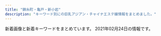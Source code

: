 ```yaml
---
title: "錦糸町・亀戸・新小岩"
description: "キーワード別にの巨乳アジアン・チャイナエステ嬢情報をまとめました。"
---
```


新着画像と新着キーワードをまとめています。
2021年02月24日の情報です。

<DmmAffiliateIns />
<KeywordTable
  shops={
    [
    {
        "keywords": {},
        "station": "JR\u4e80\u6238\u99c5\u6771\u53e3",
        "name": "Remoon",
        "url": "http://yousei.xyz/",
        "img_links": [
            "http://yousei.xyz/images/r3.jpg",
            "http://yousei.xyz/images/r1.jpg",
            "http://yousei.xyz/images/g6.jpg",
            "http://yousei.xyz/images/g2.jpg",
            "http://yousei.xyz/images/top.png",
            "http://yousei.xyz/images/g5.jpg",
            "http://yousei.xyz/images/recuit.jpg",
            "http://yousei.xyz/images/g1.jpg",
            "http://yousei.xyz/images/g3.jpg",
            "http://yousei.xyz/images/r4.jpg",
            "http://yousei.xyz/images/g4.jpg",
            "http://yousei.xyz/images/r2.jpg"
        ]
    },
    {
        "img_links": [
            "http://kinshicho-es.xyz/images/left1_2_02.jpg",
            "http://kinshicho-es.xyz/images/top.jpg",
            "http://kinshicho-es.xyz/images/r2.jpg",
            "http://kinshicho-es.xyz/images/g3.jpg",
            "http://kinshicho-es.xyz/images/news-tit1.jpg",
            "http://kinshicho-es.xyz/images/g41.jpg",
            "http://kinshicho-es.xyz/images/r1.jpg",
            "http://kinshicho-es.xyz/images/r3.jpg",
            "http://kinshicho-es.xyz/images/b2.jpg",
            "http://kinshicho-es.xyz/images/g51.jpg",
            "http://kinshicho-es.xyz/images/g0.jpg",
            "http://kinshicho-es.xyz/images/kanban.jpg",
            "http://kinshicho-es.xyz/images/top1.jpg",
            "http://kinshicho-es.xyz/images/b1.jpg",
            "http://kinshicho-es.xyz/images/r4.jpg",
            "http://kinshicho-es.xyz/images/g2.jpg",
            "http://kinshicho-es.xyz/images/g5.jpg"
        ],
        "name": "\u30b9\u30c1\u30e5\u30ef\u306e\u30b9\u30de\u30a4\u30eb",
        "station": "JR\u9326\u7cf8\u753a\u99c5\u5317\u53e3",
        "keywords": {
            "C": 7
        },
        "url": "http://kinshicho-es.xyz/"
    },
    {
        "img_links": [
            "https://iyashinoizumi.com/wp-content/uploads/5AA02D30-2C43-42C1-BE02-48E5A5C27E91.jpeg",
            "https://iyashinoizumi.com/wp-content/uploads/7208DC4D-6E47-49CE-B1C0-3607E54E114B.jpeg",
            "https://iyashinoizumi.com/wp-content/uploads/2019/06/5293C707-270F-4802-8168-1493DA07DDAE.jpeg",
            "https://iyashinoizumi.com/wp-content/uploads/2019/06/opening-e1560089346906-1024x314.png",
            "https://iyashinoizumi.com/wp-content/uploads/9B89E764-B754-425D-A9AC-BB5566FA6AC4.jpeg",
            "https://iyashinoizumi.com/wp-content/uploads/0731EF09-7405-4B36-8468-B17A307EB894.jpeg",
            "https://iyashinoizumi.com/wp-content/uploads/2019/06/43D6BE9C-43F6-45C2-95E5-E775CE725D67.jpeg",
            "https://iyashinoizumi.com/wp-content/uploads/7208DC4D-6E47-49CE-B1C0-3607E54E114B-210x300.jpeg",
            "https://iyashinoizumi.com/wp-content/uploads/rin.jpg",
            "https://iyashinoizumi.com/wp-content/uploads/0731EF09-7405-4B36-8468-B17A307EB894-e1579436226478.jpeg",
            "https://iyashinoizumi.com/wp-content/uploads/2019/06/2DD3549C-F937-441D-B0E3-E26520ACFABD-e1559410733851.jpeg",
            "https://iyashinoizumi.com/wp-content/uploads/2019/06/50CD669B-0FFA-4734-B898-EB3D53E95C21.jpeg",
            "https://iyashinoizumi.com/wp-content/uploads/0731EF09-7405-4B36-8468-B17A307EB894-197x300.jpeg",
            "https://iyashinoizumi.com/wp-content/uploads/2019/06/001.jpg",
            "https://iyashinoizumi.com/wp-content/uploads/9B89E764-B754-425D-A9AC-BB5566FA6AC4-270x300.jpeg",
            "https://iyashinoizumi.com/wp-content/uploads/2019/06/momoko1.jpg",
            "https://iyashinoizumi.com/wp-content/uploads/5AA02D30-2C43-42C1-BE02-48E5A5C27E91-226x300.jpeg"
        ],
        "station": "JR\u9326\u7cf8\u753a\u99c5\u5317\u53e3",
        "name": "\u7652\u3057\u306e\u6cc9",
        "keywords": {
            "\u30bb\u30af\u30b7\u30fc": 2
        },
        "url": "https://iyashinoizumi.com/"
    },
    {
        "station": "\u4eac\u6210\u7acb\u77f3\u99c5\u5317\u53e3",
        "name": "\u5e78\u305b",
        "keywords": {},
        "img_links": [
            "http://www.es-royal.click/img/aya1.jpg",
            "http://www.es-royal.click/images/4.jpg",
            "http://www.es-royal.click/images/b2.jpg",
            "http://www.es-royal.click/img/emi1.jpg",
            "http://www.es-royal.click/images/staff_t.jpg",
            "http://www.es-royal.click/images/8.jpg",
            "http://www.es-royal.click/images/s1.png",
            "http://www.es-royal.click/images/main_top.jpg",
            "http://www.es-royal.click/images/9.jpg",
            "http://www.es-royal.click/images/1.jpg",
            "http://www.es-royal.click/images/interior_t.jpg",
            "http://www.es-royal.click/img/miyuki1.jpg",
            "http://www.es-royal.click/img/momo2.jpg",
            "http://www.es-royal.click/images/main_footer.jpg",
            "http://www.es-royal.click/images/5.jpg",
            "http://www.es-royal.click/images/head.jpg",
            "http://www.es-royal.click/images/6.jpg",
            "http://www.es-royal.click/images/news.png",
            "http://www.es-royal.click/img/ego1.jpg",
            "http://www.es-royal.click/images/b1.jpg",
            "http://www.es-royal.click/img/mimi1.jpg",
            "http://www.es-royal.click/images/sys1.png",
            "http://www.es-royal.click/images/7.jpg",
            "http://www.es-royal.click/img/momo1.jpg",
            "http://www.es-royal.click/images/int2.png",
            "http://www.es-royal.click/images/int1.png",
            "http://www.es-royal.click/images/b3.jpg",
            "http://www.es-royal.click/img/nana1.jpg",
            "http://www.es-royal.click/images/ta.jpg",
            "http://www.es-royal.click/images/mobile.jpg"
        ],
        "url": "http://www.es-royal.click/"
    },
    {
        "name": "Piano",
        "img_links": [
            "https://piano.sweet-relaxation.com/img/cast/miky-04.jpg",
            "https://piano.sweet-relaxation.com/img/cast/nana-02.jpg",
            "https://piano.sweet-relaxation.com/img/interior/int-04.jpg",
            "https://piano.sweet-relaxation.com/img/cast/nico-02.jpg",
            "https://piano.sweet-relaxation.com/img/cast/aki-02.jpg",
            "https://piano.sweet-relaxation.com/img/cast/lili-01.jpg",
            "https://piano.sweet-relaxation.com/img/slick/sl-5.jpg",
            "https://piano.sweet-relaxation.com/img/cast/ebi-01.jpg",
            "https://piano.sweet-relaxation.com/img/cast/nana-03.jpg",
            "https://piano.sweet-relaxation.com/img/cast/nana-04.jpg",
            "https://piano.sweet-relaxation.com/img/cast/miky-02.jpg",
            "https://piano.sweet-relaxation.com/img/cast/miya-04.jpg",
            "https://piano.sweet-relaxation.com/img/cast/miya-03.jpg",
            "https://piano.sweet-relaxation.com/img/cast/miya-02.jpg",
            "https://piano.sweet-relaxation.com/img/cast/ebi-02.jpg",
            "https://piano.sweet-relaxation.com/img/cast/coco-02.jpg",
            "https://piano.sweet-relaxation.com/img/slick/sl-4.jpg",
            "https://piano.sweet-relaxation.com/img/cast/aye-03.jpg",
            "https://piano.sweet-relaxation.com/img/interior/int-01.jpg",
            "https://piano.sweet-relaxation.com/img/cast/ebi-03.jpg",
            "https://piano.sweet-relaxation.com/img/slick/sl-3.jpg",
            "https://piano.sweet-relaxation.com/img/cast/ai-02.jpg",
            "https://piano.sweet-relaxation.com/img/cast/aini-01.jpg",
            "https://piano.sweet-relaxation.com/img/interior/int-03.jpg",
            "https://piano.sweet-relaxation.com/img/cast/nico-03.jpg",
            "https://piano.sweet-relaxation.com/img/cast/aini-03.jpg",
            "https://piano.sweet-relaxation.com/img/cast/nico-01.jpg",
            "https://piano.sweet-relaxation.com/img/cast/aye-01.jpg",
            "https://piano.sweet-relaxation.com/img/cast/luna-03.jpg",
            "https://piano.sweet-relaxation.com/img/cast/luna-02.jpg",
            "https://piano.sweet-relaxation.com/img/cast/luna-04.jpg",
            "https://piano.sweet-relaxation.com/img/slick/sl-2.jpg",
            "https://piano.sweet-relaxation.com/img/cast/aini-02.jpg",
            "https://piano.sweet-relaxation.com/img/cast/coco-03.jpg",
            "https://piano.sweet-relaxation.com/img/slick/sl-7.jpg",
            "https://piano.sweet-relaxation.com/img/cast/aki-01.jpg",
            "https://piano.sweet-relaxation.com/img/cast/aye-02.jpg",
            "https://piano.sweet-relaxation.com/img/cast/nana-01.jpg",
            "https://piano.sweet-relaxation.com/img/slick/sl-6.jpg",
            "https://piano.sweet-relaxation.com/img/cast/nico-04.jpg",
            "https://piano.sweet-relaxation.com/img/cast/ebi-04.jpg",
            "https://piano.sweet-relaxation.com/img/interior/int-02.jpg",
            "https://piano.sweet-relaxation.com/img/cast/ai-03.jpg",
            "https://piano.sweet-relaxation.com/img/cast/luna-01.jpg",
            "https://piano.sweet-relaxation.com/img/cast/ai-04.jpg",
            "https://piano.sweet-relaxation.com/img/cast/lili-04.jpg",
            "https://piano.sweet-relaxation.com/img/cast/miky-01.jpg",
            "https://piano.sweet-relaxation.com/img/cast/aki-04.jpg",
            "https://piano.sweet-relaxation.com/img/slick/sl-1.jpg",
            "https://piano.sweet-relaxation.com/img/cast/miya-01.jpg",
            "https://piano.sweet-relaxation.com/img/cast/lili-02.jpg",
            "https://piano.sweet-relaxation.com/img/cast/coco-01.jpg",
            "https://piano.sweet-relaxation.com/img/cast/lili-03.jpg",
            "https://piano.sweet-relaxation.com/img/cast/ai-01.jpg",
            "https://piano.sweet-relaxation.com/img/cast/aye-04.jpg",
            "https://piano.sweet-relaxation.com/img/cast/coco-04.jpg",
            "https://piano.sweet-relaxation.com/img/cast/aki-03.jpg",
            "https://piano.sweet-relaxation.com/img/cast/aini-04.jpg",
            "https://piano.sweet-relaxation.com/img/cast/miky-03.jpg"
        ],
        "keywords": {},
        "url": "https://piano.sweet-relaxation.com/",
        "station": "JR\u65b0\u5c0f\u5ca9\u99c5\u5357\u53e3"
    },
    {
        "url": "http://k-yorocobi.com/",
        "station": "JR\u9326\u7cf8\u753a\u99c5\u5317\u53e3",
        "name": "\u3088\u308d\u3053\u3073",
        "img_links": [
            "http://k-yorocobi.com/images/b-mobile.png",
            "http://k-yorocobi.com/images/bill.jpg",
            "http://k-yorocobi.com/pic/pic1.jpg",
            "http://k-yorocobi.com/images/b-movie.png",
            "http://k-yorocobi.com/staff/s-rina.jpg",
            "http://k-yorocobi.com/images/bar-staff.png",
            "http://k-yorocobi.com/images/c-interior.png",
            "http://k-yorocobi.com/staff/s-tika.jpg",
            "http://k-yorocobi.com/images/bar-pickup.png",
            "http://k-yorocobi.com/staff/s-emi.jpg",
            "http://k-yorocobi.com/images/b-tel.png",
            "http://k-yorocobi.com/pic/pic3.jpg",
            "http://k-yorocobi.com/pic/pic2.jpg",
            "http://k-yorocobi.com/staff/s-yuyu.jpg",
            "http://k-yorocobi.com/images/footer.png",
            "http://k-yorocobi.com/pic/pic4.jpg",
            "http://k-yorocobi.com/images/c-staff.png",
            "http://k-yorocobi.com/images/bar-interior.png",
            "http://k-yorocobi.com/images/c-top.png",
            "http://k-yorocobi.com/images/bar-cam.png",
            "http://k-yorocobi.com/images/b-awaawa.png",
            "http://k-yorocobi.com/images/bar-news.png"
        ],
        "keywords": {}
    },
    {
        "name": "Aria\uff5e\u30a2\u30ea\u30a2\uff5e",
        "url": "http://aria.tokyo-relaxtime.asia/",
        "station": "JR\u5c0f\u5ca9\u99c5\u5317\u53e3",
        "keywords": {},
        "img_links": [
            "http://aria.tokyo-relaxtime.asia/img/slick/st-3.jpg",
            "http://aria.tokyo-relaxtime.asia/img/cast/miki-02.jpg",
            "http://aria.tokyo-relaxtime.asia/img/cast/rina-04.jpg",
            "http://aria.tokyo-relaxtime.asia/img/cast/miki-04.jpg",
            "http://aria.tokyo-relaxtime.asia/img/cast/apple-04.jpg",
            "http://aria.tokyo-relaxtime.asia/img/cast/miki-03.jpg",
            "http://aria.tokyo-relaxtime.asia/img/cast/coco-03.jpg",
            "http://aria.tokyo-relaxtime.asia/img/cast/aya-03.jpg",
            "http://aria.tokyo-relaxtime.asia/img/cast/risa-04.jpg",
            "http://aria.tokyo-relaxtime.asia/img/cast/risa-02.jpg",
            "http://aria.tokyo-relaxtime.asia/img/cast/aki-01.jpg",
            "http://aria.tokyo-relaxtime.asia/img/cast/yumi-02.jpg",
            "http://aria.tokyo-relaxtime.asia/img/cast/aya-02.jpg",
            "http://aria.tokyo-relaxtime.asia/img/cast/apple-02.jpg",
            "http://aria.tokyo-relaxtime.asia/img/cast/nana-03.jpg",
            "http://aria.tokyo-relaxtime.asia/img/interior/corridor-1.jpg",
            "http://aria.tokyo-relaxtime.asia/img/cast/apple-03.jpg",
            "http://aria.tokyo-relaxtime.asia/img/cast/yumi-03.jpg",
            "http://aria.tokyo-relaxtime.asia/img/slick/st-1.jpg",
            "http://aria.tokyo-relaxtime.asia/img/cast/aki-03.jpg",
            "http://aria.tokyo-relaxtime.asia/img/cast/yaya-04.jpg",
            "http://aria.tokyo-relaxtime.asia/img/slick/st-4.jpg",
            "http://aria.tokyo-relaxtime.asia/img/cast/yaya-01.jpg",
            "http://aria.tokyo-relaxtime.asia/img/cast/aki-04.jpg",
            "http://aria.tokyo-relaxtime.asia/img/cast/apple-01.jpg",
            "http://aria.tokyo-relaxtime.asia/img/cast/nana-01.jpg",
            "http://aria.tokyo-relaxtime.asia/img/cast/nana-02.jpg",
            "http://aria.tokyo-relaxtime.asia/img/cast/coco-02.jpg",
            "http://aria.tokyo-relaxtime.asia/img/cast/yuri-01.jpg",
            "http://aria.tokyo-relaxtime.asia/img/cast/rina-01.jpg",
            "http://aria.tokyo-relaxtime.asia/img/cast/risa-01.jpg",
            "http://aria.tokyo-relaxtime.asia/img/slick/st-2.jpg",
            "http://aria.tokyo-relaxtime.asia/img/cast/rina-02.jpg",
            "http://aria.tokyo-relaxtime.asia/img/cast/rina-03.jpg",
            "http://aria.tokyo-relaxtime.asia/img/cast/aki-02.jpg",
            "http://aria.tokyo-relaxtime.asia/img/cast/nana-04.jpg",
            "http://aria.tokyo-relaxtime.asia/img/cast/aya-04.jpg",
            "http://aria.tokyo-relaxtime.asia/img/cast/yumi-04.jpg",
            "http://aria.tokyo-relaxtime.asia/img/cast/yaya-02.jpg",
            "http://aria.tokyo-relaxtime.asia/img/cast/yuri-03.jpg",
            "http://aria.tokyo-relaxtime.asia/img/cast/coco-01.jpg",
            "http://aria.tokyo-relaxtime.asia/img/cast/yuri-04.jpg",
            "http://aria.tokyo-relaxtime.asia/img/interior/lobby-1.jpg",
            "http://aria.tokyo-relaxtime.asia/img/slick/st-5.jpg",
            "http://aria.tokyo-relaxtime.asia/img/cast/coco-04.jpg",
            "http://aria.tokyo-relaxtime.asia/img/cast/aya-01.jpg",
            "http://aria.tokyo-relaxtime.asia/img/cast/yaya-03.jpg",
            "http://aria.tokyo-relaxtime.asia/img/cast/risa-03.jpg",
            "http://aria.tokyo-relaxtime.asia/img/cast/miki-01.jpg",
            "http://aria.tokyo-relaxtime.asia/img/cast/yumi-01.jpg"
        ]
    },
    {
        "url": "http://mori.me-es.com/",
        "keywords": {
            "86": 3,
            "88": 1,
            "C": 6,
            "85": 3,
            "87": 1
        },
        "station": "JR\u65b0\u5c0f\u5ca9\u99c5\u5317\u53e3",
        "name": "\u68ee",
        "img_links": [
            "http://mori.me-es.com/girls/08.jpg",
            "http://mori.me-es.com/girls/00.jpg",
            "http://mori.me-es.com/girls/08a.jpg",
            "http://mori.me-es.com/images/index_01.jpg",
            "http://mori.me-es.com/images/rec_15.jpg",
            "http://mori.me-es.com/images/index_27.jpg",
            "http://mori.me-es.com/images/index_02.jpg",
            "http://mori.me-es.com/girls/05.jpg",
            "http://mori.me-es.com/images/index_20.jpg",
            "http://mori.me-es.com/images/index_12.jpg",
            "http://mori.me-es.com/images/staff_15.jpg",
            "http://mori.me-es.com/images/index_15.jpg",
            "http://mori.me-es.com/images/index_10.jpg",
            "http://mori.me-es.com/images/index_17.jpg",
            "http://mori.me-es.com/images/info_15.jpg",
            "http://mori.me-es.com/images/index_21.jpg",
            "http://mori.me-es.com/images/index_05.jpg",
            "http://mori.me-es.com/images/index_24.jpg",
            "http://mori.me-es.com/girls/02.jpg",
            "http://mori.me-es.com/images/index_26.jpg",
            "http://mori.me-es.com/girls/07.jpg",
            "http://mori.me-es.com/images/rec.jpg",
            "http://mori.me-es.com/girls/04.jpg",
            "http://mori.me-es.com/images/index_16.jpg",
            "http://mori.me-es.com/images/index_28.jpg",
            "http://mori.me-es.com/images/index_06.jpg",
            "http://mori.me-es.com/images/index_09.jpg",
            "http://mori.me-es.com/images/index_04.jpg",
            "http://mori.me-es.com/images/info.jpg",
            "http://mori.me-es.com/images/index_13.jpg",
            "http://mori.me-es.com/images/index_19.jpg",
            "http://mori.me-es.com/girls/06.jpg",
            "http://mori.me-es.com/images/index_25.jpg",
            "http://mori.me-es.com/images/index_30.jpg",
            "http://mori.me-es.com/images/index_07.jpg",
            "http://mori.me-es.com/images/index_03.jpg",
            "http://mori.me-es.com/images/sub_28.jpg",
            "http://mori.me-es.com/images/index_22.jpg",
            "http://mori.me-es.com/images/index_08.jpg",
            "http://mori.me-es.com/images/index_18.jpg",
            "http://mori.me-es.com/girls/03.jpg",
            "http://mori.me-es.com/images/index_29.jpg",
            "http://mori.me-es.com/girls/01.jpg"
        ]
    },
    {
        "name": "\u7f8e\u697d",
        "keywords": {
            "95": 2,
            "90": 1,
            "87": 1,
            "92": 1,
            "85": 1,
            "89": 1,
            "86": 2
        },
        "url": "http://y-rlx.net/",
        "img_links": [
            "http://y-rlx.net/images/info.png",
            "http://y-rlx.net/girl/01.jpg",
            "http://y-rlx.net/girl/09.jpg",
            "http://y-rlx.net/girl/07a.jpg",
            "http://y-rlx.net/images/rex_16.jpg",
            "http://y-rlx.net/images/index_10.jpg",
            "http://y-rlx.net/images/rec_16.jpg",
            "http://y-rlx.net/images/rec.jpg",
            "http://y-rlx.net/images/index_19.png",
            "http://y-rlx.net/images/sys.jpg",
            "http://y-rlx.net/images/staff_16.jpg",
            "http://y-rlx.net/girl/00.jpg",
            "http://y-rlx.net/girl/06.jpg",
            "http://y-rlx.net/images/index_16.png",
            "http://y-rlx.net/images/sys_16.jpg",
            "http://y-rlx.net/images/index_11.jpg",
            "http://y-rlx.net/images/acc_16.jpg",
            "http://y-rlx.net/girl/010a.jpg",
            "http://y-rlx.net/girl/05.jpg",
            "http://y-rlx.net/girl/09a.jpg",
            "http://y-rlx.net/girl/010.jpg",
            "http://y-rlx.net/girl/07.jpg",
            "http://y-rlx.net/images/acc_tit01.jpg",
            "http://y-rlx.net/girl/03a.jpg",
            "http://y-rlx.net/images/index_21.jpg",
            "http://y-rlx.net/girl/02.jpg",
            "http://y-rlx.net/images/acc_tit.jpg",
            "http://y-rlx.net/images/02.png",
            "http://y-rlx.net/images/index_04.png",
            "http://y-rlx.net/girl/03.jpg",
            "http://y-rlx.net/images/index_07.png",
            "http://y-rlx.net/images/line.jpg",
            "http://y-rlx.net/images/index_12.jpg",
            "http://y-rlx.net/images/index_14.png",
            "http://y-rlx.net/images/index_09.jpg",
            "http://y-rlx.net/images/index_13.jpg",
            "http://y-rlx.net/images/acc_tit03.jpg",
            "http://y-rlx.net/images/index_02.png",
            "http://y-rlx.net/images/index_08.jpg",
            "http://y-rlx.net/girl/08.jpg",
            "http://y-rlx.net/images/03.png",
            "http://y-rlx.net/images/index_06.png",
            "http://y-rlx.net/images/index_23.jpg",
            "http://y-rlx.net/girl/05a.jpg",
            "http://y-rlx.net/girl/p01.jpg",
            "http://y-rlx.net/images/01.png"
        ],
        "station": "JR\u65b0\u5c0f\u5ca9\u99c5\u5357\u53e3"
    },
    {
        "img_links": [
            "https://chm.jp/domains1/thaipataya/myimg/imgcom36579_sp.jpg",
            "https://chm.jp/domains1/thaipataya/myimg/imgcom36580_sp.jpg",
            "https://chm.jp/domains1/thaipataya/myimg/imgcom36619_sp.jpg",
            "https://chm.jp/domains1/thaipataya/myimg/imgcom36581_sp.jpg",
            "https://chm.jp/domains1/thaipataya/myimg/imgcom37730_sp.png",
            "https://chm.jp/domains1/thaipataya/myimg/imgcom36567_sp.jpg",
            "https://chm.jp/domains1/thaipataya/myimg/imgcom37916_sp.jpg",
            "https://chm.jp/domains1/thaipataya/myimg/imgcom37661_sp.png",
            "https://chm.jp/domains1/thaipataya/myimg/imgcom37727_sp.png",
            "https://chm.jp/domains1/thaipataya/myimg/imgcom37789_sp.png",
            "https://chm.jp/domains1/thaipataya/myimg/imgcom37360_sp.jpg",
            "https://chm.jp/domains1/thaipataya/myimg/imgcom37728_sp.png",
            "https://chm.jp/domains1/thaipataya/myimg/imgcom37733_sp.png",
            "https://chm.jp/domains1/thaipataya/myimg/imgcom37068_sp.png",
            "https://chm.jp/domains1/thaipataya/myimg/imgcom37358_sp.jpg",
            "https://chm.jp/domains1/thaipataya/myimg/imgcom37657_sp.jpg",
            "https://chm.jp/domains1/thaipataya/myimg/imgcom36577_sp.jpg",
            "https://chm.jp/domains1/thaipataya/myimg/imgcom37739_sp.png",
            "http://chm.jp/img/linebutton_82x20.png",
            "https://chm.jp/domains1/thaipataya/myimg/imgcom36634_sp.jpg",
            "https://chm.jp/domains1/thaipataya/myimg/imgcom37355_sp.jpg",
            "https://chm.jp/domains1/thaipataya/myimg/imgcom37732_sp.png",
            "https://chm.jp/domains1/thaipataya/myimg/slideimg36562_sp.jpg",
            "https://chm.jp/domains1/thaipataya/myimg/imgcom37660_sp.png",
            "https://chm.jp/domains1/thaipataya/myimg/imgcom37731_sp.png",
            "https://chm.jp/domains1/thaipataya/myimg/imgcom37177_sp.png",
            "https://chm.jp/domains1/thaipataya/myimg/imgcom36605_sp.jpg",
            "https://chm.jp/domains1/thaipataya/myimg/imgcom36618_sp.png",
            "https://chm.jp/domains1/thaipataya/myimg/imgcom37740_sp.png",
            "https://chm.jp/domains1/thaipataya/myimg/imgcom36636_sp.jpg",
            "https://chm.jp/domains1/thaipataya/myimg/imgcom36578_sp.jpg",
            "https://chm.jp/domains1/thaipataya/myimg/imgcom37655_sp.jpg",
            "https://chm.jp/domains1/thaipataya/myimg/imgcom37834_sp.jpg",
            "https://chm.jp/domains1/thaipataya/myimg/imgcom37840_sp.jpg",
            "https://chm.jp/domains1/thaipataya/myimg/imgcom37665_sp.jpg",
            "https://chm.jp/domains1/thaipataya/myimg/imgcom37710_sp.jpg",
            "https://chm.jp/domains1/thaipataya/myimg/imgcom37738_sp.png",
            "https://chm.jp/domains1/thaipataya/myimg/imgcom37174_sp.png",
            "https://chm.jp/domains1/thaipataya/myimg/imgcom36613_sp.jpg",
            "https://chm.jp/domains1/thaipataya/myimg/imgcom36635_sp.jpg",
            "https://chm.jp/domains1/thaipataya/myimg/imgcom36565_sp.jpg",
            "https://chm.jp/domains1/thaipataya/myimg/imgcom37737_sp.png",
            "https://chm.jp/domains1/thaipataya/myimg/imgcom36603_sp.png",
            "https://chm.jp/domains1/thaipataya/myimg/imgcom37668_sp.png",
            "https://chm.jp/domains1/thaipataya/myimg/imgcom36604_sp.jpg",
            "https://chm.jp/domains1/thaipataya/myimg/imgcom37667_sp.png",
            "https://chm.jp/domains1/thaipataya/myimg/imgcom36633_sp.jpg",
            "https://chm.jp/domains1/thaipataya/myimg/imgcom37833_sp.jpg",
            "https://chm.jp/domains1/thaipataya/myimg/imgcom37839_sp.jpg",
            "https://chm.jp/domains1/thaipataya/myimg/imgcom37361_sp.png",
            "https://chm.jp/domains1/thaipataya/myimg/imgcom37729_sp.png",
            "https://chm.jp/domains1/thaipataya/myimg/imgcom36615_sp.png",
            "https://chm.jp/domains1/thaipataya/myimg/imgcom37669_sp.jpg",
            "https://chm.jp/domains1/thaipataya/myimg/imgcom37726_sp.png",
            "https://chm.jp/domains1/thaipataya/myimg/imgcom37915_sp.jpg",
            "https://chm.jp/domains1/thaipataya/myimg/imgcom37356_sp.jpg",
            "https://chm.jp/domains1/thaipataya/myimg/imgcom37666_sp.jpg",
            "https://chm.jp/domains1/thaipataya/myimg/imgcom37913_sp.jpg",
            "https://chm.jp/domains1/thaipataya/myimg/imgcom37357_sp.jpg",
            "https://chm.jp/domains1/thaipataya/myimg/imgcom36614_sp.jpg",
            "https://chm.jp/domains1/thaipataya/myimg/imgcom37653_sp.jpg",
            "https://chm.jp/domains1/thaipataya/myimg/imgcom37659_sp.png",
            "https://chm.jp/domains1/thaipataya/myimg/imgcom37663_sp.jpg",
            "https://chm.jp/domains1/thaipataya/myimg/imgcom37734_sp.png",
            "https://chm.jp/sozai/0_4999/bn122_sp.png",
            "https://chm.jp/domains1/thaipataya/myimg/imgcom37362_sp.png",
            "https://chm.jp/domains1/thaipataya/myimg/slideimg36560_sp.jpg",
            "https://chm.jp/sozai/0_4999/bn112_sp.png",
            "https://chm.jp/domains1/thaipataya/myimg/imgcom37067_sp.png",
            "https://chm.jp/domains1/thaipataya/myimg/imgcom37359_sp.jpg",
            "https://chm.jp/domains1/thaipataya/myimg/imgcom37914_sp.jpg",
            "https://chm.jp/domains1/thaipataya/myimg/imgcom37658_sp.png",
            "https://chm.jp/domains1/thaipataya/myimg/imgcom36566_sp.png",
            "https://chm.jp/domains1/thaipataya/myimg/imgcom36607_sp.jpg",
            "https://chm.jp/domains1/thaipataya/myimg/imgcom37662_sp.png",
            "https://chm.jp/domains1/thaipataya/myimg/imgcom37736_sp.png",
            "https://chm.jp/domains1/thaipataya/myimg/imgcom37841_sp.jpg",
            "https://chm.jp/domains1/thaipataya/myimg/imgcom37654_sp.jpg",
            "https://chm.jp/domains1/thaipataya/myimg/imgcom37664_sp.png",
            "https://chm.jp/domains1/thaipataya/myimg/imgcom37656_sp.jpg",
            "https://chm.jp/domains1/thaipataya/myimg/imgcom37172_sp.png",
            "https://chm.jp/domains1/thaipataya/myimg/imgcom36606_sp.jpg",
            "https://chm.jp/domains1/thaipataya/myimg/imgcom36582_sp.jpg",
            "https://chm.jp/domains1/thaipataya/myimg/slideimg36561_sp.jpg",
            "https://chm.jp/domains1/thaipataya/myimg/imgcom37725_sp.png"
        ],
        "keywords": {
            "C": 13,
            "\u30bb\u30af\u30b7\u30fc": 1
        },
        "station": "JR\u5c0f\u5ca9\u99c5\u5357\u53e3",
        "url": "http://thaipataya.chm.jp/",
        "name": "\u30d1\u30bf\u30e4"
    },
    {
        "name": "\u30ea\u30e9\u30c3\u30af\u30b9\u306e\u68ee",
        "url": "http://ipidiw.com/relaxnomori/",
        "keywords": {
            "93": 1,
            "86": 1,
            "90": 2
        },
        "station": "\u68ee\u4e0b\u99c5A4\u53e3",
        "img_links": [
            "http://ipidiw.com/relaxnomori/images/mobile.jpg",
            "http://ipidiw.com/relaxnomori/images/interior.png",
            "http://ipidiw.com/relaxnomori/images/news.jpg",
            "http://ipidiw.com/relaxnomori/images/staff_t.jpg",
            "http://ipidiw.com/relaxnomori/user_data/00000018.jpg",
            "http://ipidiw.com/relaxnomori/images/rem.jpg",
            "http://ipidiw.com/relaxnomori/user_data/00000019.jpg",
            "http://ipidiw.com/relaxnomori/images/interior_t.jpg",
            "http://ipidiw.com/relaxnomori/images/tt.jpg",
            "http://ipidiw.com/relaxnomori/user_data/00000017.jpg",
            "http://ipidiw.com/relaxnomori/user_data/00000020.jpg",
            "http://ipidiw.com/relaxnomori/images/tp.png"
        ]
    },
    {
        "url": "https://kinshicho-mensesthe.net/",
        "keywords": {
            "E": 15,
            "83": 15,
            "85": 105,
            "D": 135,
            "87": 30,
            "92": 15,
            "86": 30,
            "88": 15,
            "89": 15,
            "C": 75
        },
        "name": "KIRARA",
        "img_links": [
            "https://kinshicho-mensesthe.net/mens-esthe-massage/2020/02/06/satomi-s1.jpg",
            "https://kinshicho-mensesthe.net/room/3-s.jpg",
            "https://kinshicho-mensesthe.net/staff2/yuki-l1.jpg",
            "https://kinshicho-mensesthe.net/room/4-s.jpg",
            "https://kinshicho-mensesthe.net/button/staff.png",
            "https://kinshicho-mensesthe.net/staff2/haruka-s1.jpg",
            "https://kinshicho-mensesthe.net/staff2/sora-l1.jpg",
            "https://kinshicho-mensesthe.net/images/camp.png",
            "https://kinshicho-mensesthe.net/staff2/rui-l1.jpg",
            "https://kinshicho-mensesthe.net/room/6-l.jpg",
            "https://kinshicho-mensesthe.net/staff2/yuka-s1.jpg",
            "https://kinshicho-mensesthe.net/room/3-l.jpg",
            "https://kinshicho-mensesthe.net/room/1-l.jpg",
            "https://kinshicho-mensesthe.net/staff2/saki-s1.jpg",
            "https://kinshicho-mensesthe.net/mens-esthe-massage/2020/10/17/moe-s1.jpg",
            "https://kinshicho-mensesthe.net/room/6-s.jpg",
            "https://kinshicho-mensesthe.net/images/qrcode.png",
            "https://kinshicho-mensesthe.net/images/main1.jpg",
            "https://kinshicho-mensesthe.net/room/5-s.jpg",
            "https://kinshicho-mensesthe.net/button/home.png",
            "https://kinshicho-mensesthe.net/staff2/kokomi-l1.jpg",
            "https://kinshicho-mensesthe.net/staff2/mai-l1.jpg",
            "https://kinshicho-mensesthe.net/mens-esthe-massage/2020/02/06/sora-s1.jpg",
            "https://kinshicho-mensesthe.net/button/blog.png",
            "https://kinshicho-mensesthe.net/room/esthe3.jpg",
            "https://kinshicho-mensesthe.net/staff2/sera-l1.jpg",
            "https://kinshicho-mensesthe.net/staff2/satomi-s1.jpg",
            "https://kinshicho-mensesthe.net/staff2/yuki-s1.jpg",
            "https://kinshicho-mensesthe.net/staff2/yumi-l1.jpg",
            "https://kinshicho-mensesthe.net/mens-esthe-massage/2020/01/22/yuki-s1.jpg",
            "https://kinshicho-mensesthe.net/images/clear.png",
            "https://kinshicho-mensesthe.net/staff2/sakura-s2.jpg",
            "https://kinshicho-mensesthe.net/room/5-l.jpg",
            "https://kinshicho-mensesthe.net/staff2/kiki-l1.jpg",
            "https://kinshicho-mensesthe.net/images/header3.png",
            "https://kinshicho-mensesthe.net/staff2/haruka-l1.jpg",
            "https://kinshicho-mensesthe.net/staff2/saki-l1.jpg",
            "https://kinshicho-mensesthe.net/staff2/sora-s1.jpg",
            "https://kinshicho-mensesthe.net/room/4-l.jpg",
            "https://kinshicho-mensesthe.net/room/1-s.jpg",
            "https://kinshicho-mensesthe.net/staff2/yumi-s1.jpg",
            "https://kinshicho-mensesthe.net/images/flower.png",
            "https://kinshicho-mensesthe.net/staff2/sera-s1.jpg",
            "https://kinshicho-mensesthe.net/staff2/kiki-s1.jpg",
            "https://kinshicho-mensesthe.net/room/esthe1.jpg",
            "https://kinshicho-mensesthe.net/room/2-s.jpg",
            "https://kinshicho-mensesthe.net/staff2/satomi-l1.jpg",
            "https://kinshicho-mensesthe.net/images/main-sp.jpg",
            "https://kinshicho-mensesthe.net/images/footer-l.png",
            "https://kinshicho-mensesthe.net/staff2/rui-s1.jpg",
            "https://kinshicho-mensesthe.net/staff2/mai-s1.jpg",
            "https://kinshicho-mensesthe.net/images/footer-r.png",
            "https://kinshicho-mensesthe.net/staff2/moe-s1.jpg",
            "https://kinshicho-mensesthe.net/staff2/sakura-l2.jpg",
            "https://kinshicho-mensesthe.net/staff2/kokomi-s1.jpg",
            "https://kinshicho-mensesthe.net/staff2/rika-l1.jpg",
            "https://kinshicho-mensesthe.net/room/2-l.jpg",
            "https://kinshicho-mensesthe.net/staff2/rika-s1.jpg",
            "https://kinshicho-mensesthe.net/room/esthe2.jpg"
        ],
        "station": "JR\u9326\u7cf8\u753a\u99c5\u5317\u53e3"
    },
    {
        "name": "\u30a8\u30eb\u30b0\u30e9\u30f3\u30c7-elgrande-",
        "keywords": {},
        "url": "http://el-grande.asia/",
        "img_links": [
            "http://el-grande.asia/img/cast/lucy-02.jpg",
            "http://el-grande.asia/img/cast/belu-04.jpg",
            "http://el-grande.asia/img/cast/sara-05.jpg",
            "http://el-grande.asia/img/cast/misa-04.jpg",
            "http://el-grande.asia/img/cast/sara-08.jpg",
            "http://el-grande.asia/img/cast/baby-02.jpg",
            "http://el-grande.asia/img/cast/mai-01.jpg",
            "http://el-grande.asia/img/cast/hana-04.jpg",
            "http://el-grande.asia/img/interior/shower-4.jpg",
            "http://el-grande.asia/img/cast/hana-02.jpg",
            "http://el-grande.asia/img/cast/haru-02.jpg",
            "http://el-grande.asia/img/cast/lucy-04.jpg",
            "http://el-grande.asia/img/cast/baby-04.jpg",
            "http://el-grande.asia/img/cast/ringo-01.jpg",
            "http://el-grande.asia/img/cast/mei-01.jpg",
            "http://el-grande.asia/img/interior/corridor-1.jpg",
            "http://el-grande.asia/img/cast/ringo-03.jpg",
            "http://el-grande.asia/img/cast/aki-02.jpg",
            "http://el-grande.asia/img/cast/aki-04.jpg",
            "http://el-grande.asia/img/interior/lobby-1.jpg",
            "http://el-grande.asia/img/dagger.png",
            "http://el-grande.asia/img/cast/haru-03.jpg",
            "http://el-grande.asia/img/cast/haru-01.jpg",
            "http://el-grande.asia/img/cast/belu-01.jpg",
            "http://el-grande.asia/img/cast/lucy-01.jpg",
            "http://el-grande.asia/img/cast/baby-03.jpg",
            "http://el-grande.asia/img/cast/mei-02.jpg",
            "http://el-grande.asia/img/btn_cast.png",
            "http://el-grande.asia/img/cast/ringo-04.jpg",
            "http://el-grande.asia/img/cast/mai-03.jpg",
            "http://el-grande.asia/img/cast/baby-01.jpg",
            "http://el-grande.asia/img/btn_twitter.png",
            "http://el-grande.asia/img/cast/mei-03.jpg",
            "http://el-grande.asia/img/btn_top.png",
            "http://el-grande.asia/img/cast/haru-04.jpg",
            "http://el-grande.asia/img/cast/misa-01.jpg",
            "http://el-grande.asia/img/cast/belu-02.jpg",
            "http://el-grande.asia/img/btn_interior.png",
            "http://el-grande.asia/img/cast/rey-04.jpg",
            "http://el-grande.asia/img/cast/hana-03.jpg",
            "http://el-grande.asia/img/cast/ringo-02.jpg",
            "http://el-grande.asia/img/cast/rey-02.jpg",
            "http://el-grande.asia/img/cast/rey-01.jpg",
            "http://el-grande.asia/img/cast/sara-06.jpg",
            "http://el-grande.asia/img/cast/hana-01.jpg",
            "http://el-grande.asia/img/cast/mai-04.jpg",
            "http://el-grande.asia/img/cast/lucy-03.jpg",
            "http://el-grande.asia/img/cast/aki-03.jpg",
            "http://el-grande.asia/img/cast/aki-01.jpg",
            "http://el-grande.asia/img/cast/mei-04.jpg",
            "http://el-grande.asia/img/cast/belu-03.jpg"
        ],
        "station": "JR\u65b0\u5c0f\u5ca9\u99c5\u5357\u53e3"
    },
    {
        "name": "\u604b\u4eba",
        "station": "JR\u4e80\u6238\u99c5\u5317\u53e3",
        "keywords": {
            "C": 15
        },
        "img_links": [
            "http://kameido.info/images/4.jpg",
            "http://kameido.info/images/2.jpg",
            "http://kameido.info/images/new1.jpg",
            "http://kameido.info/images/top.jpg",
            "http://kameido.info/images/3.jpg",
            "http://kameido.info/images/1.jpg",
            "http://kameido.info/images/5.jpg",
            "http://kameido.info/images/r1.jpg",
            "http://kameido.info/images/r4.jpg",
            "http://kameido.info/images/mobile.png",
            "http://kameido.info/images/6.jpg",
            "http://kameido.info/images/g0.jpg",
            "http://kameido.info/images/r2.jpg",
            "http://kameido.info/images/r3.jpg"
        ],
        "url": "http://kameido.info/"
    },
    {
        "station": "JR\u9326\u7cf8\u753a\u99c5",
        "keywords": {
            "C": 7
        },
        "url": "http://nanaesute.pw/",
        "img_links": [
            "http://nanaesute.pw/images/top_bn1.jpg",
            "http://nanaesute.pw/images/g3.jpg",
            "http://nanaesute.pw/images/top_bn2.jpg",
            "http://nanaesute.pw/images/top.png",
            "http://nanaesute.pw/images/flash1.jpg",
            "http://nanaesute.pw/images/g1.jpg",
            "http://nanaesute.pw/images/side3.png",
            "http://nanaesute.pw/images/flash.jpg"
        ],
        "name": "\u306a\u306a"
    },
    {
        "img_links": [
            "http://mariabella.ies.fun/photos/sites/45/2020/01/2020012420100278.jpeg",
            "http://mariabella.ies.fun/images/info.jpg",
            "http://mariabella.ies.fun/images/r06.jpg",
            "http://mariabella.ies.fun/images/ac2.jpg",
            "http://mariabella.ies.fun/images/r05.jpg",
            "http://mariabella.ies.fun/images/r01.jpg",
            "http://mariabella.ies.fun/images/r04.jpg",
            "http://mariabella.ies.fun/images/ac1.jpg",
            "http://mariabella.ies.fun/images/mobile1.jpg",
            "http://mariabella.ies.fun/images/top.png",
            "http://mariabella.ies.fun/images/mobile.jpg",
            "http://mariabella.ies.fun/images/r07.jpg",
            "http://mariabella.ies.fun/images/r03.jpg",
            "http://mariabella.ies.fun/photos/sites/45/2018/06/2018062706422857.jpg",
            "http://mariabella.ies.fun/photos/sites/45/2019/09/2019091016323921.jpeg",
            "http://mariabella.ies.fun/images/pick.jpg",
            "http://mariabella.ies.fun/images/r09.jpg",
            "http://mariabella.ies.fun/images/s-recriut.jpg",
            "http://mariabella.ies.fun/images/s-staff.jpg",
            "http://mariabella.ies.fun/images/r02.jpg",
            "http://mariabella.ies.fun/images/news.jpg",
            "http://mariabella.ies.fun/photos/sites/45/2019/09/2019092717170772.jpeg",
            "http://mariabella.ies.fun/images/ac3.jpg"
        ],
        "url": "http://mariabella.ies.fun/",
        "name": "\u30de\u30ea\u30a2\u30d9\u30fc\u30e9",
        "keywords": {
            "\u30bb\u30af\u30b7\u30fc": 3,
            "E": 3
        },
        "station": "JR\u5c0f\u5ca9\u99c5\u5317\u53e3"
    },
    {
        "url": "http://www.es-raku.link/",
        "station": "JR\u9326\u7cf8\u753a\u99c5\u5357\u53e3",
        "name": "Lucky\uff5e\u30e9\u30c3\u30ad\u30fc\uff5e",
        "keywords": {},
        "img_links": [
            "http://www.es-raku.link/img/lucky1.jpg",
            "http://www.es-raku.link/images/news.jpg",
            "http://www.es-raku.link/img/riri1.jpg",
            "http://www.es-raku.link/images/staff_t.png",
            "http://www.es-raku.link/staff/riri.jpg",
            "http://www.es-raku.link/img/ayaka1.jpg",
            "http://www.es-raku.link/img/kaori1.jpg",
            "http://www.es-raku.link/images/rtel.jpg",
            "http://www.es-raku.link/staff/yuki.jpg",
            "http://www.es-raku.link/images/interior_t.png",
            "http://www.es-raku.link/staff/ruru.jpg",
            "http://www.es-raku.link/images/mobile.jpg",
            "http://www.es-raku.link/images/8.jpg",
            "http://www.es-raku.link/images/2.jpg",
            "http://www.es-raku.link/images/line.png",
            "http://www.es-raku.link/images/menu/interior.png",
            "http://www.es-raku.link/images/3.jpg",
            "http://www.es-raku.link/staff/lucky.jpg",
            "http://www.es-raku.link/images/list.jpg",
            "http://www.es-raku.link/staff/ayaka.jpg",
            "http://www.es-raku.link/images/head.png",
            "http://www.es-raku.link/images/7.jpg",
            "http://www.es-raku.link/images/9.jpg",
            "http://www.es-raku.link/images/int1.png",
            "http://www.es-raku.link/images/6.jpg",
            "http://www.es-raku.link/img/mai1.jpg",
            "http://www.es-raku.link/img/ruru1.jpg",
            "http://www.es-raku.link/img/yuki1.jpg",
            "http://www.es-raku.link/images/1.jpg",
            "http://www.es-raku.link/images/menu/staff.png",
            "http://www.es-raku.link/staff/mai.jpg",
            "http://www.es-raku.link/images/tel.jpg",
            "http://www.es-raku.link/images/r2.jpg",
            "http://www.es-raku.link/images/r1.jpg",
            "http://www.es-raku.link/images/int2.png",
            "http://www.es-raku.link/images/menu/top.png",
            "http://www.es-raku.link/staff/kaori.jpg",
            "http://www.es-raku.link/images/sys1.jpg"
        ]
    },
    {
        "url": "http://www.awawa-es.info/",
        "img_links": [
            "http://www.awawa-es.info/photo/home/4241374197436.jpg",
            "http://www.awawa-es.info/p/aa.jpg",
            "http://www.awawa-es.info/photo/202011/1604645058826879711.png",
            "http://www.awawa-es.info/photo/home/2391374197264.jpg",
            "http://www.awawa-es.info/img/images/sys_03.png",
            "http://www.awawa-es.info/photo/home/3281580956380.jpg",
            "http://www.awawa-es.info/img/sd.png",
            "http://www.awawa-es.info/img/images/sys_02.png",
            "http://www.awawa-es.info/photo/201307/1374197215469380174.jpg",
            "http://www.awawa-es.info/img/images/sys_04.png",
            "http://www.awawa-es.info/p/cc.jpg",
            "http://www.awawa-es.info/photo/202002/1580956374749618033.jpg",
            "http://www.awawa-es.info/img/hinfo.png",
            "http://www.awawa-es.info/img/bottom.jpg",
            "http://www.awawa-es.info/p/3.jpg",
            "http://www.awawa-es.info/img/tmp.jpg",
            "http://www.awawa-es.info/p/1.jpg",
            "http://www.awawa-es.info/img/s2.jpg",
            "http://www.awawa-es.info/p/bb.jpg",
            "http://www.awawa-es.info/img/h3.png",
            "http://www.awawa-es.info/img/i2.jpg",
            "http://www.awawa-es.info/photo/201605/14635511391411412709.jpg",
            "http://www.awawa-es.info/img/hjob.png",
            "http://www.awawa-es.info/p/4.jpg",
            "http://www.awawa-es.info/photo/202009/15998944321424280736.jpeg",
            "http://www.awawa-es.info/photo/202009/15998945321509738889.jpeg",
            "http://www.awawa-es.info/img/acc.png",
            "http://www.awawa-es.info/img/images/sys_06.png",
            "http://www.awawa-es.info/p/2.jpg",
            "http://www.awawa-es.info/img/images/sys_05.png",
            "http://www.awawa-es.info/img/rm.jpg",
            "http://www.awawa-es.info/img/i1.jpg",
            "http://www.awawa-es.info/photo/home/4051599894438.jpg",
            "http://www.awawa-es.info/photo/201307/13741973921454741938.jpg",
            "http://www.awawa-es.info/img/h2.png",
            "http://www.awawa-es.info/img/hstaff.png",
            "http://www.awawa-es.info/img/h1.png",
            "http://www.awawa-es.info/img/return.png",
            "http://www.awawa-es.info/img/s1.jpg",
            "http://www.awawa-es.info/img/images/sys_01.png",
            "http://www.awawa-es.info/photo/home/7151463551145.jpg",
            "http://www.awawa-es.info/img/hsys.png",
            "http://www.awawa-es.info/photo/home/5241604645075.jpg"
        ],
        "keywords": {
            "85": 4,
            "C": 2,
            "87": 4,
            "D": 8,
            "89": 4
        },
        "station": "JR\u9326\u7cf8\u753a\u99c5\u5357\u53e3",
        "name": "\u3042\u308f\u308f"
    },
    {
        "img_links": [
            "http://www.o-miyabi.com/s/uploads/07.jpg",
            "http://www.o-miyabi.com/images/upload/thumb/e12bb065f2380463.jpg",
            "http://www.o-miyabi.com/images/upload/thumb/301c9a35b11a384f.jpg",
            "http://www.o-miyabi.com/s/images/t2.jpg",
            "http://www.o-miyabi.com/s/images/iphone.png",
            "http://www.o-miyabi.com/s/images/t3.jpg",
            "http://www.o-miyabi.com/images/upload/thumb/51d074f8f9cdb905.jpg",
            "http://www.o-miyabi.com/images/index_19.jpg",
            "http://www.o-miyabi.com/images/index_09.jpg",
            "http://www.o-miyabi.com/s/images/service_07.png",
            "http://www.o-miyabi.com/s/image/nav_sys.png",
            "http://www.o-miyabi.com/images/index_07.jpg",
            "http://www.o-miyabi.com/s/uploads/01.jpg",
            "http://www.o-miyabi.com/images/index_06.jpg",
            "http://www.o-miyabi.com/s/images/slider/next.png",
            "http://www.o-miyabi.com/images/index_14.jpg",
            "http://www.o-miyabi.com/s/image/nav_cast.png",
            "http://www.o-miyabi.com/images/index_01.jpg",
            "http://www.o-miyabi.com/s/image/nav_manga.png",
            "http://www.o-miyabi.com/images/index_04.jpg",
            "http://www.o-miyabi.com/s/images/slider/3.jpg",
            "http://www.o-miyabi.com/s/image/nav_hotel.png",
            "http://www.o-miyabi.com/images/index_10.jpg",
            "http://www.o-miyabi.com/images/index_16.jpg",
            "http://www.o-miyabi.com/s/image/nav_topics.png",
            "http://www.o-miyabi.com/images/info_02.jpg",
            "http://www.o-miyabi.com/images/upload/thumb/57af63e7ff71466b.jpg",
            "http://www.o-miyabi.com/images/upload/thumb/6fceb6aef71115ac.jpg",
            "http://www.o-miyabi.com/s/images/slider/prev.png",
            "http://www.o-miyabi.com/s/uploads/03.jpg",
            "http://www.o-miyabi.com/s/images/okubokomachi.jpg",
            "http://www.o-miyabi.com/images/info.jpg",
            "http://www.o-miyabi.com/s/images/pc.png",
            "http://www.o-miyabi.com/images/upload/thumb/0981f77ac0a1e07f.jpg",
            "http://www.o-miyabi.com/s/images/slider/2.jpg",
            "http://www.o-miyabi.com/s/images/service_03.png",
            "http://www.o-miyabi.com/s/images/slider/1.jpg",
            "http://www.o-miyabi.com/images/index_13.jpg",
            "http://www.o-miyabi.com/s/uploads/06.jpg",
            "http://www.o-miyabi.com/images/upload/thumb/1a8371be7358f1df.jpg",
            "http://www.o-miyabi.com/s/images/t1.jpg",
            "http://www.o-miyabi.com/s/uploads/04.jpg",
            "http://www.o-miyabi.com/s/uploads/02.jpg",
            "http://www.o-miyabi.com/images/index_02.jpg",
            "http://www.o-miyabi.com/images/upload/thumb/72ffa1fb925d394b.jpg",
            "http://www.o-miyabi.com/images/upload/thumb/db15ea2226867103.jpg",
            "http://www.o-miyabi.com/images/staff_09.jpg",
            "http://www.o-miyabi.com/s/uploads/08.jpg",
            "http://www.o-miyabi.com/s/images/top_2.jpg",
            "http://www.o-miyabi.com/s/images/tel.png",
            "http://www.o-miyabi.com/images/rec_09.jpg",
            "http://www.o-miyabi.com/images/upload/thumb/928147996b3538a2.jpg",
            "http://www.o-miyabi.com/s/image/nav_top.png",
            "http://www.o-miyabi.com/images/info_09.jpg",
            "http://www.o-miyabi.com/s/images/service_01.png",
            "http://www.o-miyabi.com/images/upload/thumb/04d21d82d11bc049.jpg",
            "http://www.o-miyabi.com/images/index_03.jpg",
            "http://www.o-miyabi.com/images/upload/thumb/6d7987cae648e809.jpg",
            "http://www.o-miyabi.com/images/movie_09.jpg",
            "http://www.o-miyabi.com/images/upload/thumb/0dc07af1006255fa.jpg",
            "http://www.o-miyabi.com/girl/01.jpg",
            "http://www.o-miyabi.com/images/upload/thumb/7713de024ddc43e7.jpg",
            "http://www.o-miyabi.com/images/index_18.jpg",
            "http://www.o-miyabi.com/images/rec.jpg",
            "http://www.o-miyabi.com/images/index_05.jpg"
        ],
        "name": "\u96c5\u82b3",
        "keywords": {
            "84": 2,
            "D": 4,
            "C": 12,
            "H": 2,
            "98": 2,
            "89": 6,
            "85": 4,
            "86": 2
        },
        "station": "JR\u65b0\u5c0f\u5ca9\u99c5\u5357\u53e3",
        "url": "http://www.o-miyabi.com/"
    },
    {
        "url": "http://cherry-esthe.com/",
        "station": "JR\u9326\u7cf8\u753a\u99c5\u5357\u53e3",
        "keywords": {},
        "name": "Cherry",
        "img_links": [
            "http://dccompanyqoo10.cafe24.com/tiffany/images/top/store_bg.png",
            "http://dccompanyqoo10.cafe24.com/tiffany/images/store/store.png",
            "http://dccompanyqoo10.cafe24.com/tiffany/images/common/header.png"
        ]
    },
    {
        "img_links": [
            "http://iyasimori.jpest.net/uploads//sites/37/2021/01/news01.png",
            "http://iyasimori.jpest.net/uploads//sites/37/2021/01/g2-2-150x150.jpg",
            "http://iyasimori.jpest.net/uploads//sites/37/2021/01/bj_03.jpg",
            "http://iyasimori.jpest.net/uploads//sites/37/2021/01/g5-150x150.jpg",
            "http://iyasimori.jpest.net/uploads//sites/37/2021/01/mobile.png",
            "http://iyasimori.jpest.net/uploads//sites/37/2021/01/g3-2-150x150.jpg",
            "http://iyasimori.jpest.net/uploads//sites/37/2021/01/news03.png",
            "http://iyasimori.jpest.net/uploads//sites/37/2021/01/top.jpg",
            "http://iyasimori.jpest.net/uploads//sites/37/2021/01/r3-1.jpg",
            "http://iyasimori.jpest.net/uploads//sites/37/2021/01/g4-150x150.jpg",
            "http://iyasimori.jpest.net/uploads//sites/37/2021/01/tite-staff.jpg",
            "http://iyasimori.jpest.net/uploads//sites/37/2021/01/a.jpg",
            "http://iyasimori.jpest.net/uploads//sites/37/2021/01/g2-2.jpg",
            "http://iyasimori.jpest.net/uploads//sites/37/2021/01/r5.jpg",
            "http://iyasimori.jpest.net/uploads//sites/37/2021/01/g4.jpg",
            "http://iyasimori.jpest.net/uploads//sites/37/2021/01/g1-3-150x150.jpg",
            "http://iyasimori.jpest.net/uploads//sites/37/2021/01/g5.jpg",
            "http://iyasimori.jpest.net/uploads//sites/37/2021/01/g1-3.jpg",
            "http://iyasimori.jpest.net/uploads//sites/37/2021/01/g3-2.jpg",
            "http://iyasimori.jpest.net/uploads//sites/37/2021/01/a2.jpg",
            "http://iyasimori.jpest.net/uploads//sites/37/2021/01/r6.jpg",
            "http://iyasimori.jpest.net/uploads//sites/37/2021/01/r4-1.jpg"
        ],
        "keywords": {},
        "url": "http://iyasimori.jpest.net/",
        "station": "\u9752\u7825\u99c5",
        "name": "\u7652\u3057\u306e\u68ee"
    },
    {
        "url": "http://hani-est.xyz/",
        "name": "\u871c\u82b1",
        "img_links": [
            "http://hani-est.xyz/images/top.jpg",
            "http://hani-est.xyz/images/new1.jpg",
            "http://hani-est.xyz/images/banna2.jpg",
            "http://hani-est.xyz/images/zi-newface.png",
            "http://hani-est.xyz/images/zi-ao.png",
            "http://hani-est.xyz/images/g4.jpg",
            "http://hani-est.xyz/images/g5.jpg",
            "http://hani-est.xyz/images/banna.jpg",
            "http://hani-est.xyz/images/a1.jpg",
            "http://hani-est.xyz/images/g6.jpg",
            "http://hani-est.xyz/images/zi-pri.png",
            "http://hani-est.xyz/images/zi-service.png",
            "http://hani-est.xyz/images/g1.jpg",
            "http://hani-est.xyz/images/g2.jpg",
            "http://hani-est.xyz/images/zi-staff.png",
            "http://hani-est.xyz/images/banna1.jpg"
        ],
        "keywords": {
            "94": 12,
            "\u4e73": 12,
            "\u5de8\u4e73": 12,
            "83": 12,
            "82": 12,
            "C": 41,
            "E": 12,
            "90": 24
        },
        "station": "\u897f\u5927\u5cf6\u99c5A1\u51fa\u53e3"
    },
    {
        "img_links": [
            "http://sentsubaki.asia/img/cast/nina-04.jpg",
            "http://sentsubaki.asia/img/cast/momo-02.jpg",
            "http://sentsubaki.asia/img/cast/aya-01.jpg",
            "http://sentsubaki.asia/img/cast/you-04.jpg",
            "http://sentsubaki.asia/img/cast/miki-02.jpg",
            "http://sentsubaki.asia/img/cast/yumi-02.jpg",
            "http://sentsubaki.asia/img/cast/momo-03.jpg",
            "http://sentsubaki.asia/img/interior/lobby-2.jpg",
            "http://sentsubaki.asia/img/cast/miki-04.jpg",
            "http://sentsubaki.asia/img/cast/yuyu-04.jpg",
            "http://sentsubaki.asia/img/btn_top.png",
            "http://sentsubaki.asia/img/cast/yuyu-01.jpg",
            "http://sentsubaki.asia/img/cast/yuyu-02.jpg",
            "http://sentsubaki.asia/img/cast/miki-01.jpg",
            "http://sentsubaki.asia/img/head_time.png",
            "http://sentsubaki.asia/img/btn_interior.png",
            "http://sentsubaki.asia/img/btn_cast.png",
            "http://sentsubaki.asia/img/cast/nina-03.jpg",
            "http://sentsubaki.asia/img/btn_twitter.png",
            "http://sentsubaki.asia/img/head_tel.png",
            "http://sentsubaki.asia/img/cast/you-02.jpg",
            "http://sentsubaki.asia/img/cast/miki-03.jpg",
            "http://sentsubaki.asia/img/cast/momo-04.jpg",
            "http://sentsubaki.asia/img/interior/lobby-1.jpg",
            "http://sentsubaki.asia/img/cast/aya-03.jpg",
            "http://sentsubaki.asia/img/cast/you-03.jpg",
            "http://sentsubaki.asia/img/cast/you-01.jpg",
            "http://sentsubaki.asia/img/cast/aya-04.jpg",
            "http://sentsubaki.asia/img/cast/momo-01.jpg",
            "http://sentsubaki.asia/img/cast/yumi-04.jpg",
            "http://sentsubaki.asia/img/coupon_special.png",
            "http://sentsubaki.asia/img/cast/yumi-03.jpg"
        ],
        "url": "http://sentsubaki.asia/",
        "station": "JR\u4e80\u6238\u99c5\u6771\u53e3",
        "name": "\u5343\u693f",
        "keywords": {}
    },
    {
        "img_links": [
            "https://kameido-massage.com/2019/11/02/yuka-s1.jpg",
            "https://kameido-massage.com/menu/blog.png",
            "https://kameido-massage.com/images/footer-r.png",
            "https://kameido-massage.com/images/top3.jpg",
            "https://kameido-massage.com/images/main-small.jpg",
            "https://kameido-massage.com/staff/yuki-s1.jpg",
            "https://kameido-massage.com/menu/info.png",
            "https://scdn.line-apps.com/n/line_add_friends/btn/ja.png",
            "https://kameido-massage.com/icon/yelp.png",
            "https://kameido-massage.com/menu/home.png",
            "https://kameido-massage.com/2019/12/25/mika-s1.jpg",
            "https://kameido-massage.com/room/room-l6.jpg",
            "https://kameido-massage.com/button/blog.png",
            "https://kameido-massage.com/staff/nana-l1.jpg",
            "https://kameido-massage.com/staff/yuka-s1.jpg",
            "https://kameido-massage.com/staff/yuka-l1.jpg",
            "https://kameido-massage.com/staff/mirei-s1.jpg",
            "https://kameido-massage.com/2019/10/29/yuri-s1.jpg",
            "https://kameido-massage.com/staff/erika-s1.jpg",
            "https://kameido-massage.com/images/qrcode.png",
            "https://kameido-massage.com/images/flower.png",
            "https://kameido-massage.com/icon/twitter.png",
            "https://kameido-massage.com/2020/07/17/mika-s1.jpg",
            "https://kameido-massage.com/staff/mimi-l1.jpg",
            "https://kameido-massage.com/staff/mimi-s1.jpg",
            "https://kameido-massage.com/2021/02/23/mimi-s1.jpg",
            "https://kameido-massage.com/2020/05/15/kazumi-s1.jpg",
            "https://kameido-massage.com/icon/facebook.png",
            "https://kameido-massage.com/images/top1.jpg",
            "https://kameido-massage.com/menu/staff.png",
            "https://kameido-massage.com/staff/erika-l1.jpg",
            "https://kameido-massage.com/images/header3.png",
            "https://kameido-massage.com/link/mens-esthe.png",
            "https://kameido-massage.com/room/room-l1.jpg",
            "https://kameido-massage.com/2020/03/28/nana-s1.jpg",
            "https://kameido-massage.com/room/room-l5.jpg",
            "https://kameido-massage.com/room/room-l3.jpg",
            "https://kameido-massage.com/images/top2.jpg",
            "https://kameido-massage.com/icon/line.png",
            "https://kameido-massage.com/button/staff.png",
            "https://kameido-massage.com/button/home.png",
            "https://kameido-massage.com/images/main-top.jpg",
            "https://kameido-massage.com/staff/nana-s1.jpg",
            "https://kameido-massage.com/2019/11/10/erika-s1.jpg",
            "https://kameido-massage.com/staff/yuki-l1.jpg",
            "https://kameido-massage.com/images/main-sp.jpg",
            "https://kameido-massage.com/images/clear.png",
            "https://kameido-massage.com/room/room-l2.jpg",
            "https://kameido-massage.com/images/footer-l.png",
            "https://kameido-massage.com/room/room-l4.jpg"
        ],
        "url": "https://kameido-massage.com/",
        "keywords": {},
        "name": "\u842c\u751f\u697c",
        "station": "JR\u4e80\u6238\u99c5\u5317\u53e3"
    },
    {
        "name": "\u685c\u82b1",
        "station": "JR\u4e80\u6238\u99c5\u5317\u53e3",
        "keywords": {
            "83": 6,
            "D": 24,
            "85": 12,
            "C": 18,
            "86": 12
        },
        "url": "http://yukinosakura.tyo.cm/",
        "img_links": [
            "http://yukinosakura.a2.webnavi.work/upload/sites/72/2020/04/2020040708052118.jpg",
            "http://yukinosakura.tyo.cm/images/s_news.jpg",
            "http://yukinosakura.tyo.cm/images/room4.jpg",
            "http://yukinosakura.tyo.cm/images/mobile.jpg",
            "http://yukinosakura.tyo.cm/images/s_staff.jpg",
            "http://yukinosakura.a2.webnavi.work/upload/sites/72/2020/04/2020040708052353.jpg",
            "http://yukinosakura.a2.webnavi.work/upload/sites/72/2020/04/2020040708052434.jpg",
            "http://yukinosakura.a2.webnavi.work/upload/sites/72/2020/04/2020040708052241.jpg",
            "http://yukinosakura.tyo.cm/images/room1.jpg",
            "http://yukinosakura.tyo.cm/images/room2.jpg",
            "http://yukinosakura.tyo.cm/images/room3.jpg",
            "http://yukinosakura.tyo.cm/images/top.jpg",
            "http://yukinosakura.tyo.cm/images/s_shedule.jpg",
            "http://yukinosakura.a2.webnavi.work/upload/sites/72/2020/04/2020040708052456.jpg"
        ]
    },
    {
        "station": "JR\u4e80\u6238\u99c5\u6771\u53e3",
        "img_links": [
            "http://mirage.sweet-relaxation.com/img/cast/ran-02.jpg",
            "http://mirage.sweet-relaxation.com/img/cast/yaya-03.jpg",
            "http://mirage.sweet-relaxation.com/img/cast/yumi-02.jpg",
            "http://mirage.sweet-relaxation.com/img/cast/miya-01.jpg",
            "http://mirage.sweet-relaxation.com/img/cast/nanar-03.jpg",
            "http://mirage.sweet-relaxation.com/img/cast/eri-02.jpg",
            "http://mirage.sweet-relaxation.com/img/cast/yumi-01.jpg",
            "http://mirage.sweet-relaxation.com/img/cast/olive-03.jpg",
            "http://mirage.sweet-relaxation.com/img/cast/olive-01.jpg",
            "http://mirage.sweet-relaxation.com/img/cast/key-02.jpg",
            "http://mirage.sweet-relaxation.com/img/cast/nina-01.jpg",
            "http://mirage.sweet-relaxation.com/img/cast/miya-02.jpg",
            "http://mirage.sweet-relaxation.com/img/cast/nina-03.jpg",
            "http://mirage.sweet-relaxation.com/img/cast/nina-02.jpg",
            "http://mirage.sweet-relaxation.com/img/cast/nanar-01.jpg",
            "http://mirage.sweet-relaxation.com/img/cast/eri-03.jpg",
            "http://mirage.sweet-relaxation.com/img/cast/ran-03.jpg",
            "http://mirage.sweet-relaxation.com/img/cast/yaya-02.jpg",
            "http://mirage.sweet-relaxation.com/img/cast/eri-01.jpg",
            "http://mirage.sweet-relaxation.com/img/cast/yaya-01.jpg",
            "http://mirage.sweet-relaxation.com/img/cast/yumi-03.jpg",
            "http://mirage.sweet-relaxation.com/img/cast/nanar-02.jpg",
            "http://mirage.sweet-relaxation.com/img/cast/olive-02.jpg",
            "http://mirage.sweet-relaxation.com/img/interior/corridor-1.jpg",
            "http://mirage.sweet-relaxation.com/img/cast/key-03.jpg",
            "http://mirage.sweet-relaxation.com/img/cast/key-01.jpg",
            "http://mirage.sweet-relaxation.com/img/cast/ran-01.jpg",
            "http://mirage.sweet-relaxation.com/img/cast/miya-03.jpg"
        ],
        "name": "Mirage\uff5e\u30df\u30e9\u30fc\u30b8\u30e5\uff5e",
        "url": "http://mirage.sweet-relaxation.com/",
        "keywords": {}
    },
    {
        "keywords": {
            "85": 1,
            "C": 1,
            "D": 4
        },
        "img_links": [
            "http://iyasi-heal.com/staffPhoto/s20200909152230.jpg",
            "http://iyasi-heal.com/staffPhoto/b20191114093407.jpg",
            "http://iyasi-heal.com/staffPhoto/s20190815113058.jpg",
            "http://iyasi-heal.com/staffPhoto/s20191008160214.jpg",
            "http://iyasi-heal.com/staffPhoto/b20191008160204.jpg",
            "http://iyasi-heal.com/staffPhoto/b20190815113058.jpg",
            "http://iyasi-heal.com/images/slider1/03.jpg",
            "http://iyasi-heal.com/staffPhoto/s20200606151240.jpg",
            "http://iyasi-heal.com/staffPhoto/b20190815113117.jpg",
            "http://iyasi-heal.com/staffPhoto/b20200606151240.jpg",
            "http://iyasi-heal.com/images/gallery1.png",
            "http://iyasi-heal.com/staffPhoto/s20200606151247.jpg",
            "http://iyasi-heal.com/staffPhoto/s20191008160204.jpg",
            "http://iyasi-heal.com/images/slider1/02.jpg",
            "http://iyasi-heal.com/js/sliderLine/slide_next.png",
            "http://iyasi-heal.com/staffPhoto/s20191008160301.jpg",
            "http://iyasi-heal.com/images/mobile.jpg",
            "http://iyasi-heal.com/staffPhoto/s20190815113117.jpg",
            "http://iyasi-heal.com/js/sliderLine/slide_prev.png",
            "http://iyasi-heal.com/images/slider1/01.jpg",
            "http://iyasi-heal.com/staffPhoto/s20191114093407.jpg",
            "http://iyasi-heal.com/staffPhoto/s20200606151251.jpg",
            "http://iyasi-heal.com/images/returnBtn.png",
            "http://iyasi-heal.com/staffPhoto/b20200909152230.jpg"
        ],
        "name": "\u308a\u308a",
        "url": "http://iyasi-heal.com/",
        "station": "JR\u5c0f\u5ca9\u99c5\u5357\u53e3"
    },
    {
        "img_links": [
            "http://biwert.xyz/uploads/201003/1-2010031G3421X.jpg",
            "http://biwert.xyz/uploads/201006/1-2010061F032C0.jpg",
            "http://biwert.xyz/uploads/201109/1-201109141105216.jpg",
            "http://biwert.xyz/uploads/allimg/180620/1-1P620101640O8.png",
            "http://biwert.xyz/images/1-1P621101232H4.png",
            "http://biwert.xyz/uploads/201007/1-20100G4464b26.jpg",
            "http://biwert.xyz/uploads/201003/1-2010031G432629.jpg",
            "http://biwert.xyz/uploads/180620/1-1P62010154K00.png",
            "http://biwert.xyz/templets/default/picture/staff_t.jpg",
            "http://biwert.xyz/templets/default/picture/interior_t.jpg",
            "http://biwert.xyz/templets/default/picture/rec1.png",
            "http://biwert.xyz/uploads/180620/1-1P620101629244.png",
            "http://biwert.xyz/uploads/201006/1-2010061A941445.jpg",
            "http://biwert.xyz/templets/default/picture/head.jpg",
            "http://biwert.xyz/uploads/201003/1-2010031G415110.jpg",
            "http://biwert.xyz/uploads/201003/1-2010031G35C32.jpg",
            "http://biwert.xyz/uploads/180620/1-1P62010193X63.jpg",
            "http://biwert.xyz/uploads/allimg/180620/1-1P6201013133b.jpg",
            "http://biwert.xyz/templets/default/picture/news.jpg"
        ],
        "name": "\u4e00\u6642",
        "url": "http://biwert.xyz/",
        "station": "JR\u5c0f\u5ca9\u99c5\u5317\u53e3",
        "keywords": {
            "E": 18,
            "G": 9
        }
    },
    {
        "station": "JR\u4e80\u6238\u99c5\u6771\u53e3",
        "keywords": {
            "C": 7
        },
        "img_links": [
            "http://miyabi-aroma.xyz/images/index-rose_02.png",
            "http://miyabi-aroma.xyz/images/11.png",
            "http://miyabi-aroma.xyz/images/staff/3/miya.jpg",
            "http://miyabi-aroma.xyz/images/3/2.jpg",
            "http://miyabi-aroma.xyz/images/nav/nav-sys.jpg",
            "http://miyabi-aroma.xyz/images/nav/nav-job.jpg",
            "http://miyabi-aroma.xyz/images/staff/3/kiki.jpg",
            "http://miyabi-aroma.xyz/images/staff/3/yaya1.jpg",
            "http://miyabi-aroma.xyz/images/nav/nav-staff.jpg",
            "http://miyabi-aroma.xyz/images/staff/3/miya2.jpg",
            "http://miyabi-aroma.xyz/images/staff/3/ami2.jpg",
            "http://miyabi-aroma.xyz/images/index-rose_13.png",
            "http://miyabi-aroma.xyz/images/staff/3/yaya2.jpg",
            "http://miyabi-aroma.xyz/images/index-rose_09.png",
            "http://miyabi-aroma.xyz/images/staff/3/kiki2.jpg",
            "http://miyabi-aroma.xyz/images/shishu/se1.jpg",
            "http://miyabi-aroma.xyz/images/staff/3/yami.jpg",
            "http://miyabi-aroma.xyz/images/index-rose_04.png",
            "http://miyabi-aroma.xyz/images/index-rose_07.png",
            "http://miyabi-aroma.xyz/images/nav/nav-info.jpg",
            "http://miyabi-aroma.xyz/images/staff/3/ami.jpg",
            "http://miyabi-aroma.xyz/images/1801706901.jpg",
            "http://miyabi-aroma.xyz/images/shishu/se2.jpg",
            "http://miyabi-aroma.xyz/images/3/1.jpg",
            "http://miyabi-aroma.xyz/images/staff/3/rina2.jpg",
            "http://miyabi-aroma.xyz/images/staff/3/rina.jpg"
        ],
        "name": "\u685c",
        "url": "http://miyabi-aroma.xyz/"
    },
    {
        "keywords": {},
        "url": "http://www.hu-wa.work/",
        "station": "JR\u5c0f\u5ca9\u99c5\u5357\u53e3",
        "img_links": [
            "http://www.hu-wa.work/images/4.png",
            "http://www.hu-wa.work/images/sys.png",
            "http://www.hu-wa.work/images/1.png",
            "http://www.hu-wa.work/img/maya1.jpg",
            "http://www.hu-wa.work/staff/kaori.jpg",
            "http://www.hu-wa.work/staff/ayumi.jpg",
            "http://www.hu-wa.work/images/ta.jpg",
            "http://www.hu-wa.work/staff/maya.jpg",
            "http://www.hu-wa.work/images/3.png",
            "http://www.hu-wa.work/images/interior_t.jpg",
            "http://www.hu-wa.work/images/staff_t.jpg",
            "http://www.hu-wa.work/images/5.png",
            "http://www.hu-wa.work/images/news.png",
            "http://www.hu-wa.work/images/tel.jpg",
            "http://www.hu-wa.work/img/kaori1.jpg",
            "http://www.hu-wa.work/img/ayumi1.jpg",
            "http://www.hu-wa.work/images/6.png",
            "http://www.hu-wa.work/img/miki1.jpg",
            "http://www.hu-wa.work/images/head.jpg",
            "http://www.hu-wa.work/staff/miho.jpg",
            "http://www.hu-wa.work/staff/miki.jpg",
            "http://www.hu-wa.work/images/s1.png",
            "http://www.hu-wa.work/images/int1.png",
            "http://www.hu-wa.work/images/2.png",
            "http://www.hu-wa.work/staff/yuna.jpg",
            "http://www.hu-wa.work/images/int2.png",
            "http://www.hu-wa.work/img/yuna1.jpg",
            "http://www.hu-wa.work/img/miho1.jpg"
        ],
        "name": "Angel\u2019s Smile"
    },
    {
        "img_links": [
            "http://www.sh-yuki.work/uploads/191221/1-191221111A3123.jpg",
            "http://www.sh-yuki.work/images/s_staff.jpg",
            "http://www.sh-yuki.work/uploads/191227/1-19122F94110460.jpg",
            "http://www.sh-yuki.work/images/lanmu3.jpg",
            "http://www.sh-yuki.work/uploads/200127/1-20012G02404310.jpg",
            "http://www.sh-yuki.work/uploads/190105/1-1Z105143940E6.jpg",
            "http://www.sh-yuki.work/uploads/201214/1-20121416231WV.jpg",
            "http://www.sh-yuki.work/uploads/190110/1-1Z110093529363.png",
            "http://www.sh-yuki.work/images/room4.jpg",
            "http://www.sh-yuki.work/uploads/201215/1-201215145200113.jpg",
            "http://www.sh-yuki.work/uploads/210216/1-210216154445506.jpg",
            "http://www.sh-yuki.work/uploads/200218/1-20021Q359301Q.jpg",
            "http://www.sh-yuki.work/uploads/200620/1-200620154311K4.jpg",
            "http://www.sh-yuki.work/uploads/200620/1-20062015425B54.jpg",
            "http://www.sh-yuki.work/uploads/191021/1-19102116361I39.jpg",
            "http://www.sh-yuki.work/images/1.jpg",
            "http://www.sh-yuki.work/uploads/190105/1-1Z105143R9539.jpg",
            "http://www.sh-yuki.work/uploads/200713/1-200G3125135C2.jpg",
            "http://www.sh-yuki.work/images/room2.jpg",
            "http://www.sh-yuki.work/uploads/191006/1-191006105IM24.jpg",
            "http://www.sh-yuki.work/images/nbj2.jpg",
            "http://www.sh-yuki.work/uploads/191227/1-19122F93911958.jpg",
            "http://www.sh-yuki.work/uploads/191028/1-19102Q03S5a4.jpg",
            "http://www.sh-yuki.work/uploads/200618/1-20061Q6342Y06.jpg",
            "http://www.sh-yuki.work/images/lanmu5.jpg",
            "http://www.sh-yuki.work/uploads/190105/1-1Z1051440193X.jpg",
            "http://www.sh-yuki.work/images/end.png",
            "http://www.sh-yuki.work/uploads/201214/1-201214162100347.jpg",
            "http://www.sh-yuki.work/uploads/200618/1-20061Q633094V.jpg",
            "http://www.sh-yuki.work/images/lanmu2.jpg",
            "http://www.sh-yuki.work/images/top.png",
            "http://www.sh-yuki.work/uploads/210216/1-210216154459443.jpg",
            "http://www.sh-yuki.work/uploads/191006/1-191006105P61Z.jpg",
            "http://www.sh-yuki.work/uploads/201215/1-201215145153M4.jpg",
            "http://www.sh-yuki.work/images/room1.jpg",
            "http://www.sh-yuki.work/images/s_news.jpg",
            "http://www.sh-yuki.work/uploads/200713/1-200G3110344421.jpg",
            "http://www.sh-yuki.work/uploads/190105/1-1Z105143921224.jpg",
            "http://www.sh-yuki.work/images/mobile.jpg",
            "http://www.sh-yuki.work/uploads/191104/1-1911041I124915.jpg",
            "http://www.sh-yuki.work/uploads/200110/1-20011013245Y49.jpg",
            "http://www.sh-yuki.work/uploads/200218/1-20021Q3591A57.jpg",
            "http://www.sh-yuki.work/uploads/191202/1-191202154021200.jpg",
            "http://www.sh-yuki.work/images/room3.jpg",
            "http://www.sh-yuki.work/images/lanmu4.jpg"
        ],
        "url": "http://www.sh-yuki.work/",
        "station": "JR\u5c0f\u5ca9\u99c5\u5317\u53e3",
        "keywords": {
            "86": 14,
            "88": 1,
            "D": 17,
            "89": 2
        },
        "name": "\u3086\u304d"
    },
    {
        "img_links": [
            "http://mosaic.heteml.jp/es-koibito.work/4.jpg",
            "http://es-koibito.work/_src/18546585/sign.png",
            "http://es-koibito.work/_src/47079078/7251563932146_.pic_hd.jpg",
            "http://es-koibito.work/_src/18546542/sign.png",
            "http://es-koibito.work/_src/37889091/wechatimg2727.jpg",
            "http://es-koibito.work/_src/47079082/wechatimg62.jpg",
            "http://es-koibito.work/_src/18546595/shift.jpg",
            "http://es-koibito.work/_src/18546552/staff12.jpg",
            "http://es-koibito.work/_src/18546577/sign.png",
            "http://es-koibito.work/_src/18546593/shift.jpg",
            "http://es-koibito.work/_src/18546607/wechatimg2727.jpg",
            "http://es-koibito.work/_src/18546597/sign.png",
            "http://es-koibito.work/_src/18546543/sign.png",
            "http://es-koibito.work/_src/47079081/7261563932146_.pic_hd.jpg",
            "http://es-koibito.work/_src/18546610/wechatimg5037.jpg",
            "http://es-koibito.work/_src/18546604/staff12.jpg",
            "http://es-koibito.work/_src/18546559/sign.png",
            "http://es-koibito.work/_src/37016944/wechatimg2726.jpg",
            "http://es-koibito.work/_src/47079080/7281563932147_.pic_hd.jpg",
            "http://es-koibito.work/_src/18546567/sign.png",
            "http://es-koibito.work/_src/18546596/shift.jpg",
            "http://es-koibito.work/_src/37017017/wechatimg2746.jpg",
            "http://mosaic.heteml.jp/es-koibito.work/2.jpg",
            "http://es-koibito.work/_src/18546575/wechatimg2726.jpg",
            "http://mosaic.heteml.jp/es-koibito.work/5.jpg",
            "http://mosaic.heteml.jp/es-koibito.work/1.jpg",
            "http://es-koibito.work/_src/18546594/shift.jpg",
            "http://es-koibito.work/_src/18546847/img20180614190233601852.jpg",
            "http://es-koibito.work/_src/47079079/7271563932147_.pic_hd.jpg",
            "http://es-koibito.work/_src/37889089/wechatimg2746.jpg",
            "http://es-koibito.work/_src/18546853/mobile.png",
            "http://es-koibito.work/_src/37018722/img20191113104249545960.jpg",
            "http://mosaic.heteml.jp/es-koibito.work/3.jpg"
        ],
        "station": "JR\u9326\u7cf8\u753a\u99c5\u5357\u53e3",
        "url": "http://es-koibito.work/",
        "name": "\u604b",
        "keywords": {
            "86": 1,
            "85": 3,
            "89": 1,
            "C": 7
        }
    }
]
}
/>
<DmmAffiliateScript />
